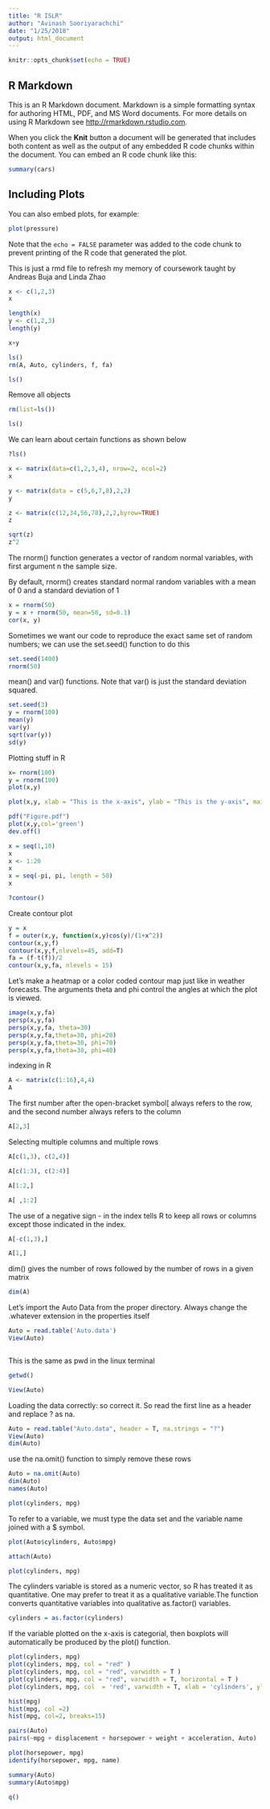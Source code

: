 ```yaml
---
title: "R ISLR"
author: "Avinash Sooriyarachchi"
date: "1/25/2018"
output: html_document
---
```


```r
knitr::opts_chunk$set(echo = TRUE)
```

## R Markdown

This is an R Markdown document. Markdown is a simple formatting syntax for authoring HTML, PDF, and MS Word documents. For more details on using R Markdown see <http://rmarkdown.rstudio.com>.

When you click the **Knit** button a document will be generated that includes both content as well as the output of any embedded R code chunks within the document. You can embed an R code chunk like this:

```r
summary(cars)
```

## Including Plots

You can also embed plots, for example:

```r
plot(pressure)
```

Note that the `echo = FALSE` parameter was added to the code chunk to prevent printing of the R code that generated the plot.

This is just a rmd file to refresh my memory of coursework taught by Andreas Buja and Linda Zhao

```r
x <- c(1,2,3)
x
```

```r
length(x)
y <- c(1,2,3)
length(y)
```

```r
x+y
```

```r
ls()
rm(A, Auto, cylinders, f, fa)
```

```r
ls()
```

Remove all objects
```r
rm(list=ls())
```


```r
ls()
```

We can learn about certain functions as shown below
```r
?ls()
```


```r
x <- matrix(data=c(1,2,3,4), nrow=2, ncol=2)
x
```


```r
y <- matrix(data = c(5,6,7,8),2,2)
y
```

```r
z <- matrix(c(12,34,56,78),2,2,byrow=TRUE)
z
```

```r
sqrt(z)
z^2
```

The rnorm() function generates a vector of random normal variables,
with first argument n the sample size.

By default, rnorm() creates standard normal random variables with a mean of 0 and a standard deviation of 1
```r
x = rnorm(50)
y = x + rnorm(50, mean=50, sd=0.1)
cor(x, y)
```

Sometimes we want our code to reproduce the exact same set of random
numbers; we can use the set.seed() function to do this

```r
set.seed(1400)
rnorm(50)
```

mean() and var() functions. Note that var() is just the standard deviation squared.

```r
set.seed(3)
y = rnorm(100)
mean(y)
var(y)
sqrt(var(y))
sd(y)
```

Plotting stuff in R 
```r
x= rnorm(100)
y = rnorm(100)
plot(x,y)
```

```r
plot(x,y, xlab = "This is the x-axis", ylab = "This is the y-axis", main = 'X vs Y plot')
```


```r
pdf("Figure.pdf")
plot(x,y,col='green')
dev.off()
```

 
 
```r
x = seq(1,10)
x
x <- 1:20
x
x = seq(-pi, pi, length = 50)
x
```


```r
?contour()
```

Create  contour plot
```r
y = x
f = outer(x,y, function(x,y)cos(y)/(1+x^2))
contour(x,y,f)
contour(x,y,f,nlevels=45, add=T)
fa = (f-t(f))/2
contour(x,y,fa, nlevels = 15)
```

Let's make a heatmap or a color coded contour map just like in weather forecasts. The arguments theta and phi control the angles at which the plot is viewed.
```r
image(x,y,fa)
persp(x,y,fa)
persp(x,y,fa, theta=30)
persp(x,y,fa,theta=30, phi=20)
persp(x,y,fa,theta=30, phi=70)
persp(x,y,fa,theta=30, phi=40)

```


indexing in R
```r
A <- matrix(c(1:16),4,4)
A
```


The first number after the open-bracket symbol[
always refers to the row, and the second number always refers to the column
```r
A[2,3]
```

Selecting multiple columns and multiple rows
```r
A[c(1,3), c(2,4)]
```

```r
A[c(1:3), c(2:4)]

```



```r
A[1:2,]
```

```r
A[ ,1:2]
```

The use of a negative sign - in the index tells R to keep all rows or columns except those indicated in the index.

```r
A[-c(1,3),]
```

```r
A[1,]
```

dim() gives the number of rows followed by the number of rows in a given matrix

```r
dim(A)
```

Let's import the Auto Data from the proper directory. Always change the .whatever extension in the properties itself
```r
Auto = read.table('Auto.data')
View(Auto)
```
```r

```

This is the same as pwd in the linux terminal
```r
getwd()

```
```r
View(Auto)
```

Loading the data correctly: so correct it. So read the first line as a header and replace ? as na.

```r
Auto = read.table("Auto.data", header = T, na.strings = "?")
View(Auto)
dim(Auto)
```

use the na.omit() function to simply remove these rows
```r
Auto = na.omit(Auto)
dim(Auto)
names(Auto)
```


```r
plot(cylinders, mpg)
```


To refer to a variable, we must type the data set and the variable name
joined with a $ symbol.

```r
plot(Auto$cylinders, Auto$mpg)
```
```r
attach(Auto)
```

```r
plot(cylinders, mpg)
```


The cylinders variable is stored as a numeric vector, so R has treated it as quantitative. One may prefer to treat it as a qualitative variable.The function converts quantitative variables into qualitative as.factor() variables.

```r
cylinders = as.factor(cylinders)
```

If the variable plotted on the x-axis is categorial, then boxplots will automatically be produced by the plot() function.

```r
plot(cylinders, mpg)
plot(cylinders, mpg, col = "red" )
plot(cylinders, mpg, col = "red", varwidth = T )
plot(cylinders, mpg, col = "red", varwidth = T, horizontal = T )
plot(cylinders, mpg, col  = 'red', varwidth = T, xlab = 'cylinders', ylab = 'MPG')

```

```r
hist(mpg)
hist(mpg, col =2)
hist(mpg, col=2, breaks=15)
```

```r
pairs(Auto)
pairs(~mpg + displacement + horsepower + weight + acceleration, Auto)
```


```r
plot(horsepower, mpg)
identify(horsepower, mpg, name)
```
```r
summary(Auto)
summary(Auto$mpg)
```

```r
q()

```

